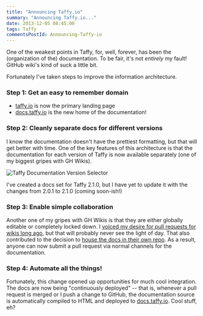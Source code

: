 ```yaml
---
title: "Announcing Taffy.io"
summary: "Announcing Taffy.io..."
date: 2013-12-05 08:45:00
tags: Taffy
commentsPostId: Announcing-Taffy-io
---
```


One of the weakest points in Taffy, for, well, forever, has been the (organization of the) documentation. To be fair, it's not _entirely_ my fault! GitHub wiki's kind of suck a little bit.

Fortunately I've taken steps to improve the information architecture.

### Step 1: Get an easy to remember domain

 - [taffy.io](http://taffy.io) is now the primary landing page
 - [docs.taffy.io](http://docs.taffy.io) is the new home of the documentation!

### Step 2: Cleanly separate docs for different versions

I know the documentation doesn't have the prettiest formatting, but that will get better with time. One of the key features of this architecture is that the documentation for each version of Taffy is now available separately (one of my biggest gripes with GH Wikis).

![Taffy Documentation Version Selector](images/Taffy_2.1.0_Documentation.png)

I've created a docs set for Taffy 2.1.0, but I have yet to update it with the changes from 2.0.1 to 2.1.0 (coming soon-ish!)

### Step 3: Enable simple collaboration

Another one of my gripes with GH Wikis is that they are either globally editable or completely locked down. I [voiced my desire for pull requests for wikis long ago](https://github.com/gollum/gollum/issues/265), but that will probably never see the light of day. That also contributed to the decision to [house the docs in their own repo](https://github.com/atuttle/TaffyDocs). As a result, anyone can now submit a pull request via normal channels for the documentation.

### Step 4: Automate all the things!

Fortunately, this change opened up opportunities for much cool integration. The docs are now being "continuously deployed" -- that is, whenever a pull request is merged or I push a change to GitHub, the documentation source is automatically compiled to HTML and deployed to [docs.taffy.io](http://docs.taffy.io). Cool stuff, eh?
